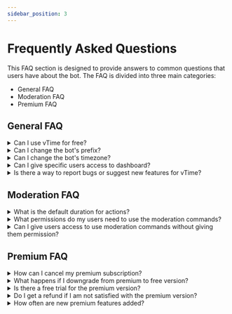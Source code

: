 ```yaml
---
sidebar_position: 3
---
```


# Frequently Asked Questions

This FAQ section is designed to provide answers to common questions that users have about the bot. The FAQ is divided into three main categories:

- General FAQ
- Moderation FAQ
- Premium FAQ

## General FAQ

<details>
  <summary>Can I use vTime for free?</summary>
  <p>
    Yes, vTime can be used for free. However, some features may require a
    premium subscription to access. You can check the pricing and subscription
    options on the <a href="https://vTime.io/premium">Premium Page</a>.
  </p>
</details>

<details>
  <summary>Can I change the bot's prefix?</summary>
  <p>
    Unfortunately, the bot no longer uses prefixes. Instead, we have implemented
    the use of discord slash commands. However, users can set aliases for their
    favorite commands and use them as an alternative.
  </p>
</details>

<details>
  <summary>Can I change the bot's timezone?</summary>
  <p>
    At this time, it is not possible to change the bot's timezone. The default
    timezone is set to UTC+3.
  </p>
</details>

<details>
  <summary>Can I give specific users access to dashboard?</summary>
  <p>
    Only users with the Administrator permission can have access to the
    dashboard. To grant access to specific users, create a role and assign it to
    them.
  </p>
</details>

<details>
  <summary>
    Is there a way to report bugs or suggest new features for vTime?
  </summary>
  <p>
    Yes, you can report bugs or suggest new features by joining the official{" "}
    <a href="https://discord.gg/vTime">vTime Support</a> server, where you can
    share your feedback with the developers and other members of the community.
  </p>
</details>

## Moderation FAQ

<details>
  <summary>What is the default duration for actions?</summary>
  <p>
    If no time is specified, the default duration for actions is three months.
  </p>
</details>

<details>
  <summary>
    What permissions do my users need to use the moderation commands?
  </summary>
  <p>
    The permissions required for each moderation command vary. To determine the
    necessary permission, users can try to use the command and receive an error
    message indicating the required permission.
  </p>
</details>

<details>
  <summary>
    Can I give users access to use moderation commands without giving them
    permission?
  </summary>
  <p>
    Yes, it is possible to give users access to use moderation commands without
    giving them permission. The bot has an option called Mod Roles which allows
    users to specify roles that are allowed to use all moderation commands.
  </p>
</details>

## Premium FAQ

<details>
  <summary>How can I cancel my premium subscription?</summary>
  <p>
    You can cancel your premium subscription by going to the manage premium page
    on the bot's website and selecting the Edit option for the desired bot, then
    Cancel Subscription. Once the subscription is cancelled, you will no longer
    be charged and your premium features will be deactivated once the bot's
    duration expires.
  </p>
</details>

<details>
  <summary>What happens if I downgrade from premium to free version?</summary>
  <p>
    If you downgrade from the premium version to the free version, you will lose
    access to all premium features. Your data will not be deleted, but it will
    be locked until you upgrade again.
  </p>
</details>

<details>
  <summary>Is there a free trial for the premium version?</summary>
  <p>Unfortunately, there is no free trial for the premium version.</p>
</details>

<details>
  <summary>
    Do I get a refund if I am not satisfied with the premium version?
  </summary>
  <p>
    Refunds will be considered on a case-by-case basis. If you would like to
    request a refund, please contact our{" "}
    <a href="https://discord.gg/vTime">Support Team </a> with the reason for
    your request.
  </p>
</details>

<details>
  <summary>How often are new premium features added?</summary>
  <p>
    New premium features are added regularly, but there is no set schedule for
    when they will be added. To stay informed about new features and updates,
    you can join the official{" "}
    <a href="https://discord.gg/vTime">vTime Support</a> server, where
    developers and members of the community share news and information about the
    bot.
  </p>
</details>
